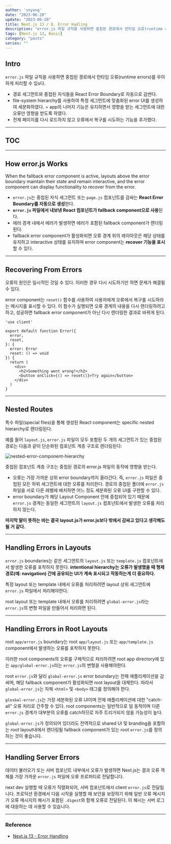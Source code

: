 ---
author: 'snyung'
date: "2023-06-20"
update: "2023-06-20"
title: Next.js 13 / 8. Error Hadling
description: "error.js 파일 규칙을 사용하면 중첩된 경로에서 런타임 오류(runtime errors)를 우아하게 처리할 수 있s다."
tags: [Next.js 13, Basic]
category: "posts"
series: ""
---

## Intro

`error.js` 파일 규칙을 사용하면 중첩된 경로에서 런타임 오류(runtime errors)를 우아하게 처리할 수 있s다.

- 경로 세그먼트와 중첩된 자식들을 React Error Boundary로 자동으로 감싼다.
- file-system hierarchy를 사용하여 특정 세그먼트에 맞춤화된 error UI를 생성하여 세분화하였다.
= app의 나머지 기능은 유지하면서 영향을 받는 세그먼트에 대한 오류만 영향을 받도록 하였다.
- 전체 페이지를 다시 로드하지 않고 오류에서 복구를 시도하는 기능을 추가했다.

---

## TOC

---

## How error.js Works

When the fallback error component is active, layouts above the error boundary maintain their state and remain interactive, and the error component can display functionality to recover from the error.

- `error.js`는 중첩된 자식 세그먼트 또는 `page.js` 컴포넌트를 감싸는 **React Error Boundary를 자동으로 생성**한다.
- **`error.js` 파일에서 내보낸 React 컴포넌트가 fallback component으로 사용**된다.
- 에러 경계 내에서 에러가 발생하면 에러가 포함된 fallback component가 렌더링된다.
- fallback error component가 활성화되면 오류 경계 위의 레이아웃은 해당 상태를 유지하고 interactive 상태를 유지하며 error component는 **recover 기능을 표시**할 수 있다.

---

## Recovering From Errors

오류의 원인은 일시적인 것일 수 있다. 이러한 경우 다시 시도하기만 하면 문제가 해결될 수 있다.

error component는 `reset()` 함수를 사용하여 사용자에게 오류에서 복구를 시도하라는 메시지를 표시할 수 있다. 이 함수가 실행되면 오류 경계의 내용을 다시 렌더링하려고 하고, 성공하면 fallback error component가 아닌 다시 렌더링한 결과로 바뀌게 된다.

```tsx:error.tsx
'use client'
 
export default function Error({
  error,
  reset,
}: {
  error: Error
  reset: () => void
}) {
  return (
    <div>
      <h2>Something went wrong!</h2>
      <button onClick={() => reset()}>Try again</button>
    </div>
  )
}
```

---

## Nested Routes

특수 파일(special files)을 통해 생성된 React component는 specific nested hierarchy로 렌더링된다.

예를 들어 `layout.js`, `error.js` 파일이 모두 포함된 두 개의 세그먼트가 있는 중첩된 경로는 다음과 같이 단순화된 컴포넌트 계층 구조로 렌더링된다:

![nested-error-component-hierarchy](/images/posts/nextjs_docs/nested-error-component-hierarchy.avif)

중첩된 컴포넌트 계층 구조는 중첩된 경로의 error.js 파일의 동작에 영향을 받는다.

- 오류는 가장 가까운 상위 error boundary까지 올라간다. 즉, `error.js` 파일은 중첩된 모든 하위 세그먼트에 대한 오류를 처리한다. 경로의 중첩된 폴더에 `error.js` 파일을 서로 다른 레벨에 배치하면 어느 정도 세분화된 오류 UI를 구현할 수 있다.
- error boundary가 해당 Layout Component 안에 중첩되어 있기 때문에 `error.js` 경계는 동일한 세그먼트의 `layout.js` 컴포넌트에서 발생한 오류를 처리하지 않는다.

**마지막 말이 뜻하는 바는 결국 **layout.js**가 **error.js**보다 밖에서 감싸고 있다고 생각해도 될 거 같다.**

---

## Handling Errors in Layouts

`error.js` boundaries는 같은 세그먼트의 `layout.js` 또는 `template.js` 컴포넌트에서 발생한 오류를 포착하지 못한다. **intentional hierarchy는 오류가 발생했을 때 형제 경로(예: navigation) 간에 공유되는 UI가 계속 표시되고 작동하는게 더 중요하다.**

특정 layout 또는 template 내에서 오류를 처리하려면 layout 상위 세그먼트에 `error.js` 파일에서 처리해야한다.

root layout 또는 template 내에서 오류를 처리하려면 `global-error.js`라는 `error.js`의 변형 파일을 만들어서 처리하면 된다.

---

## Handling Errors in Root Layouts

root `app/error.js` boundary는 root `app/layout.js` 또는 `app/template.js` component에서 발생하는 오류를 포착하지 못한다.

이러한 root components의 오류를 구체적으로 처리하려면 root app directory에 있는 `app/global-error.js`라는 `error.js`의 변형을 사용해야한다.

root `error.js`와 달리 `global-error.js` error boundary는 전체 애플리케이션을 감싸며, 해당 fallback component가 활성화되면 root layout을 대체한다. 따라서 `global-error.js`는 자체 `<html>` 및 `<body>` 태그를 정의해야 한다.

`glosbal-error.js`는 가장 세분화된 오류 UI이며 전체 애플리케이션에 대한 "catch-all" 오류 처리로 간주할 수 있다. root components는 일반적으로 덜 동적이며 다른 `error.js` 경계가 대부분의 오류를 catch하므로 자주 트리거되지 않을 가능성이 높다.

`global-error.js`가 정의되어 있더라도 전역적으로 shared UI 및 branding을 포함하는 root layout내에서 렌더링될 fallback component가 있는 root `error.js`를 정의하는 것이 좋습니다.

---

## Handling Server Errors

데이터 불러오기 또는 서버 컴포넌트 내부에서 오류가 발생하면 Next.js는 결과 오류 객체를 가장 가까운 `error.js` 파일에 오류 프로퍼티로 전달합니다.

next dev 실행할 때 오류가 직렬화되어, 서버 컴포넌트에서 client `error.js`로 전달됩니다. 프로덕션 환경에서 다음 시작을 실행할 때 보안을 보장하기 위해 일반 오류 메시지가 오류 메시지의 해시가 포함된 `.digest`와 함께 오류로 전달된다. 이 해시는 서버 로그에 대응하는 데 사용할 수 있습니다.

---

### Reference

- [Next.js 13 - Error Handling](https://nextjs.org/docs/app/building-your-application/routing/error-handling)

